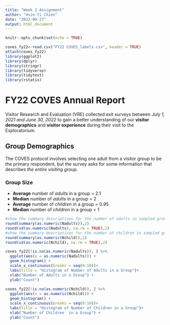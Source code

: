 ```yaml
---
title: "Week 2 Assignment"
author: "Hsin-Yi Chien"
date: "2022-09-27"
output: html_document
---
```


```r
knitr::opts_chunk$set(echo = TRUE)
```

```r
coves_fy22<-read.csv("FY22 COVES_labels.csv", header = TRUE)
attach(coves_fy22)
library(ggplot2)
library(dplyr)
library(stringr)
library(tidyverse)
library(tidytext)
library(rstatix)
```

# FY22 COVES Annual Report

Visitor Research and Evaluation (VRE) collected exit surveys between *July 1, 2021 and June 30, 2022* to gain a better understanding of our **visitor demographics** and **visitor experience** during their visit to the Exploratorium.

## Group Demographics

The COVES protocol involves selecting one adult from a visitor group to be the primary respondent, but the survey asks for some information that describes *the entire visiting group*.

### Group Size

-   **Average** number of *adults* in a group = 2.1
-   **Median** number of *adults* in a group = 2
-   **Average** number of *children* in a group = 0.95
-   **Median** number of *children* in a group = 1

```r
#show the summary descriptives for the number of adults in sampled groups
round(summary(as.numeric(Nadults)),2)
round(sd(as.numeric(Nadults), na.rm = TRUE),2)
#show the summary descriptives for the number of children in sampled groups
round(summary(as.numeric(Nchild)),2)
round(sd(as.numeric(Nchild), na.rm = TRUE),2)
```

```r
coves_fy22[!is.na(as.numeric(Nadults)), ] %>%
  ggplot(aes(x = as.numeric(Nadults))) +
  geom_histogram() +
  scale_x_continuous(breaks = seq(0:10))+
  labs(title = "Histogram of Number of Adults in a Group")+
  xlab("Number of Adults in a Group") +
  ylab("Count")
  
coves_fy22[!is.na(as.numeric(Nchild)), ] %>%
  ggplot(aes(x = as.numeric(Nchild))) +
  geom_histogram() +
  scale_x_continuous(breaks = seq(0:10))+
  labs(title = "Histogram of Number of Children in a Group")+
  xlab("Number of Children  in a Group") +
  ylab("Count")  

```
